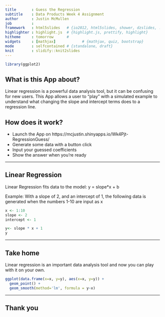 ---
title       : Guess the Regression
subtitle    : Data Products Week 4 Assignment
author      : Justin McMullen
job         : 
framework   : html5slides   # {io2012, html5slides, shower, dzslides, ...}
highlighter : highlight.js  # {highlight.js, prettify, highlight}
hitheme     : tomorrow      # 
widgets     : [mathjax]            # {mathjax, quiz, bootstrap}
mode        : selfcontained # {standalone, draft}
knit        : slidify::knit2slides
---

```{r, echo=F}
library(ggplot2)
```

## What is this App about?

Linear regression is a powerful data analysis tool, but it can be confusing for new users.  This App allows a user to "play" with a simulated example to understand what changing the slope and intercept terms does to a regression line.

## How does it work?

- Launch the App on https://mcjustin.shinyapps.io/Wk4Pjt-RegressionGuess/
- Generate some data with a button click
- Input your guessed coefficients
- Show the answer when you're ready

---

## Linear Regression

Linear Regression fits data to the model: y = slope*x + b

Example: With a slope of 2, and an intercept of 1, the following data is generated when the numbers 1-10 are input as x

```{r}
x <- 1:10
slope <- 2
intercept <- 1

y<- slope * x + 1
y
```

---

## Take home

Linear regression is an important data analysis tool and now you can play with it on your own.

```{r, echo=FALSE, warning=FALSE}
ggplot(data.frame(x=x, y=y), aes(x=x, y=y)) + 
  geom_point() + 
  geom_smooth(method='lm', formula = y~x)
```

---

## Thank you








